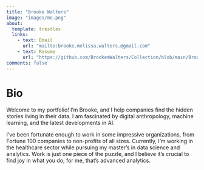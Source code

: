 ```yaml
---
title: "Brooke Walters"
image: "images/me.png"
about:
  template: trestles
  links:
    - text: Email
      url: "mailto:brooke.melissa.walters.@gmail.com"
    - text: Resume
      url: "https://github.com/BrookemWalters/Collection/blob/main/BrookeWalters_DataScientist.pdf"
comments: false
---
```


# Bio

Welcome to my portfolio! I'm Brooke, and I help companies find the hidden stories living in their data. I am fascinated by digital anthropology, machine learning, and the latest developments in AI.

I've been fortunate enough to work in some impressive organizations, from Fortune 100 companies to non-profits of all sizes. Currently, I'm working in the healthcare sector while pursuing my master's in data science and analytics. Work is just one piece of the puzzle, and I believe it's crucial to find joy in what you do; for me, that's advanced analytics.
